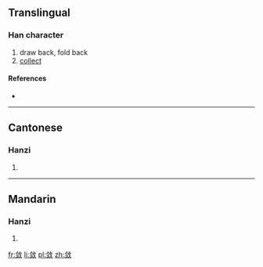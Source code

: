 {{also|斂}}
==Translingual==

===Han character===
{{Han char|rn=66|rad=攴|as=07|sn=11|four=|canj=人一人大 (OMOK)}}

# draw back, fold back
# [[collect]]

====References====
* {{Han ref|kx=0472.051|hdz=21463.050|uh=655B|ud=25947}}

----

==Cantonese==

===Hanzi===
{{yue-hanzi|jyut=|y=lim6|tra=斂}}

# {{defn|Cantonese|sort=攴07}}

----

==Mandarin==

===Hanzi===
{{cmn-hanzi|tra=斂|pin=[[liàn]] ([[lian4]])|wg=lien<sup>4</sup>}}

# {{defn|Mandarin|sort=攴07}}

[[fr:敛]]
[[li:敛]]
[[pl:敛]]
[[zh:敛]]